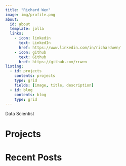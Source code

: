 ```yaml
---
title: "Richard Wen"
image: img/profile.png
about:
  id: about
  template: jolla
  links:
    - icon: linkedin
      text: LinkedIn
      href: https://www.linkedin.com/in/richardwen/
    - icon: github
      text: Github
      href: https://github.com/rrwen
listing:
  - id: projects
    contents: projects
    type: grid
    fields: [image, title, description]
  - id: blog
    contents: blog
    type: grid
---
```


:::{#about}

Data Scientist

:::

# Projects

:::{#projects}
:::

# Recent Posts

:::{#blog}
:::